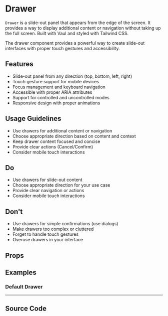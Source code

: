 
<Meta of={DrawerStories} />

# Drawer

`Drawer` is a slide-out panel that appears from the edge of the screen. It provides a way to display additional content or navigation without taking up the full screen. Built with Vaul and styled with Tailwind CSS.

The drawer component provides a powerful way to create slide-out interfaces with proper touch gestures and accessibility.

## Features

- Slide-out panel from any direction (top, bottom, left, right)
- Touch gesture support for mobile devices
- Focus management and keyboard navigation
- Accessible with proper ARIA attributes
- Support for controlled and uncontrolled modes
- Responsive design with proper animations

## Usage Guidelines

- Use drawers for additional content or navigation
- Choose appropriate direction based on content and context
- Keep drawer content focused and concise
- Provide clear actions (Cancel/Confirm)
- Consider mobile touch interactions

## Do

- Use drawers for slide-out content
- Choose appropriate direction for your use case
- Provide clear navigation or actions
- Consider mobile touch interactions

## Don't

- Use drawers for simple confirmations (use dialogs)
- Make drawers too complex or cluttered
- Forget to handle touch gestures
- Overuse drawers in your interface

## Props

<Controls of={DrawerStories.Default} />

## Examples

### Default Drawer

<Canvas of={DrawerStories.Default} />

---

## Source Code

<Source of={DrawerStories.Default} language='tsx' />
